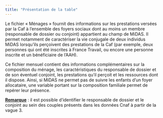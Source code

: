 ```yaml
---
title: "Présentation de la table"
---
```


Le fichier « Ménages » fournit des informations sur les prestations versées par la Caf à l'ensemble des foyers sociaux dont au moins un membre (responsable de dossier ou conjoint) appartient au champ de MiDAS. Il permet notamment de caractériser la vie conjugale de deux individus MiDAS lorsqu'ils perçoivent des prestations de la Caf (par exemple, deux personnes qui ont été inscrites à France Travail, ou encore une personne inscrite et un bénéficiaire de l'AAH).

Ce fichier mensuel contient des informations complémentaires sur la composition du ménage, les caractéristiques du responsable de dossier et de son éventuel conjoint, les prestations qu'il perçoit et les ressources dont il dispose. Ainsi, si MiDAS ne permet pas de suivre les enfants d'un foyer allocataire, une variable portant sur la composition familiale permet de repérer leur présence.

[**Remarque**]{.underline} : il est possible d'identifier le responsable de dossier et le conjoint au sein des couples présents dans les données Cnaf à partir de la vague 3.
